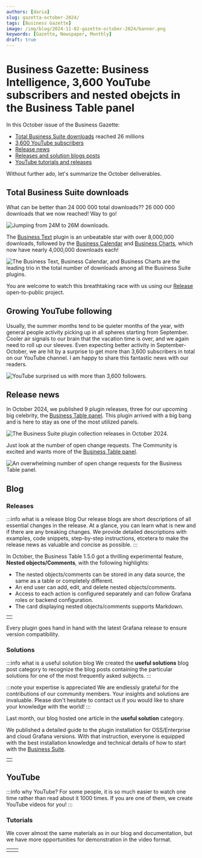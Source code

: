 ```yaml
---
authors: [daria]
slug: gazetta-october-2024/
tags: [Business Gazette]
image: /img/blog/2024-11-02-gazette-october-2024/banner.png
keywords: [Gazette, Newspaper, Monthly]
draft: true
---
```



# Business Gazette: Business Intelligence, 3,600 YouTube subscribers and nested obejcts in the Business Table panel

In this October issue of the Business Gazette:

- [Total Business Suite downloads](#total-business-suite-downloads) reached 26 millions
- [3,600 YouTube subscribers](#youtube)
- [Release news](#release-news)
- [Releases and solution blogs posts](#blog)
- [YouTube tutorials and releases](#youtube)

Without further ado, let's summarize the October deliverables.

## Total Business Suite downloads

What can be better than 24 000 000 total downloads?? 26 000 000 downloads that we now reached! Way to go!

<Image
  title="Jumping from 24M to 26M downloads."
  src="/img/blog/2024-11-02-gazette-october-2024/downloads.png"
/>

The [Business Text](/plugins/business-text) plugin is an unbeatable star with over 8,000,000 downloads, followed by the [Business Calendar](/plugins/business-calendar/) and [Business Charts](/plugins/business-charts/), which now have nearly 4,000,000 downloads each!

<Image
  title="The Business Text, Business Calendar, and Business Charts are the leading trio in the total number of downloads among all the Business Suite plugins."
  src="/img/blog/2024-11-02-gazette-october-2024/download-details.png"
/>

You are welcome to watch this breathtaking race with us using our [Release](https://release.volkovlabs.io/) open-to-public project.

## Growing YouTube following

Usually, the summer months tend to be quieter months of the year, with general people activity picking up in all spheres starting from September. Cooler air signals to our brain that the vacation time is over, and we again need to roll up our sleeves. Even expecting better activity in September-October, we are hit by a surprise to get more than 3,600 subscribers in total on our YouTube channel. I am happy to share this fantastic news with our readers.

<Image
  title="YouTube surprised us with more than 3,600 followers."
  src="/img/blog/2024-11-02-gazette-october-2024/yt.png"
/>

## Release news

In October 2024, we published 9 plugin releases, three for our upcoming big celebrity, the [Business Table panel](/plugins/business-table/). This plugin arrived with a big bang and is here to stay as one of the most utilized panels.

<Image
  title="The Business Suite plugin collection releases in October 2024."
  src="/img/blog/2024-11-02-gazette-october-2024/oct-calendar.png"
/>

Just look at the number of open change requests. The Community is excited and wants more of the [Business Table panel](/plugins/business-table/).

<Image
  title="An overwhelming number of open change requests for the Business Table panel."
  src="/img/blog/2024-11-02-gazette-october-2024/open.png"
/>

## Blog

### Releases

:::info what is a release blog
Our release blogs are short descriptions of all essential changes in the release. At a glance, you can learn what is new and if there are any breaking changes. We provide detailed descriptions with examples, code snippets, step-by-step instructions, etcetera to make the release news as valuable and concise as possible.
:::

In October, the Business Table 1.5.0 got a thrilling experimental feature, **Nested objects/Comments**, with the following highlights:

- The nested objects/comments can be stored in any data source, the same as a table or completely different.
- An end user can add, edit, and delete nested objects/comments.
- Access to each action is configured separately and can follow Grafana roles or backend configuration.
- The card displaying nested objects/comments supports Markdown.

<table>
  <tr style={{ border: 0 }}>
    <td style={{ border: 0 }}>
      <BlogPost id="business-table-1.5.0" />
    </td>
  </tr>
</table>

Every plugin goes hand in hand with the latest Grafana release to ensure version compatibility.

### Solutions

:::info what is a useful solution blog
We created the **useful solutions** blog post category to recognize the blog posts containing the particular solutions for one of the most frequently asked subjects. 
:::

:::note your expertise is appreciated
We are endlessly grateful for the contributions of our community members. Your insights and solutions are invaluable. Please don't hesitate to contact us if you would like to share your knowledge with the world!
::: 

Last month, our blog hosted one article in the **useful solution** category.

We published a detailed guide to the plugin installation for OSS/Enterprise and cloud Grafana versions. With that instruction, everyone is equipped with the best installation knowledge and technical details of how to start with the [Business Suite](/plugins/).

<table>
  <tr style={{ border: 0 }}>
    <td style={{ border: 0, width: "50%" }}>
      <BlogPost id="howto-start-20241022" />
    </td>
  </tr>
</table>

## YouTube

:::info why YouTube?
For some people, it is so much easier to watch one time rather than read about it 1000 times. If you are one of them, we create YouTube videos for you!
:::

### Tutorials

We cover almost the same materials as in our blog and documentation, but we have more opportunities for demonstration in the video format.

<table>
  <tr style={{ border: 0 }}>
    <td style={{ border: 0, width: "50%" }}>
      <Youtube
        id="1qYzHfPXJF8"
        title="Install Business Suite plugins in Cloud, OSS, Enterprise | Open source community plugins."
      />
    </td>
    <td style={{ border: 0 }}>
      <Youtube
        id="wiy6bBJDdb0"
        title="Editable tables in Business Table 1.5.0 for Grafana | Step-by-step tutorial and nested objects"
      />
    </td>
  </tr>
</table>

<Feedback />
